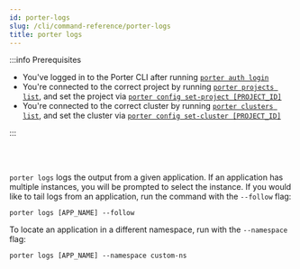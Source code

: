 ```yaml
---
id: porter-logs
slug: /cli/command-reference/porter-logs
title: porter logs
---
```


:::info Prerequisites

- You've logged in to the Porter CLI after running [`porter auth login`](./porter-auth)
- You're connected to the correct project by running [`porter projects list`](./porter-project), and set the project via [`porter config set-project [PROJECT_ID]`](./porter-config)
- You're connected to the correct cluster by running [`porter clusters list`](./porter-cluster), and set the cluster via [`porter config set-cluster [PROJECT_ID]`](./porter-config)

:::

<br></br>

`porter logs` logs the output from a given application. If an application has multiple instances, you will be prompted to select the instance. If you would like to tail logs from an application, run the command with the `--follow` flag:

```
porter logs [APP_NAME] --follow
```

To locate an application in a different namespace, run with the `--namespace` flag:

```
porter logs [APP_NAME] --namespace custom-ns
```
